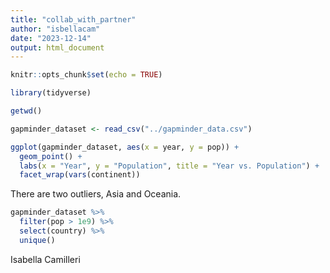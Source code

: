 ```yaml
---
title: "collab_with_partner"
author: "isbellacam"
date: "2023-12-14"
output: html_document
---
```


```r
knitr::opts_chunk$set(echo = TRUE)
```

```r
library(tidyverse)
```

```r
getwd()
```

```r
gapminder_dataset <- read_csv("../gapminder_data.csv")
```

```r
ggplot(gapminder_dataset, aes(x = year, y = pop)) +
  geom_point() +
  labs(x = "Year", y = "Population", title = "Year vs. Population") + 
  facet_wrap(vars(continent))
```
There are two outliers, Asia and Oceania. 

```r
gapminder_dataset %>% 
  filter(pop > 1e9) %>% 
  select(country) %>% 
  unique()

```

Isabella Camilleri





